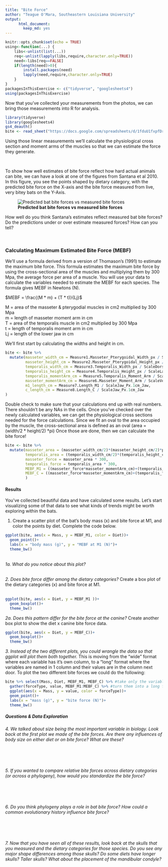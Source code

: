 ```yaml
---
title: "Bite Force"
author: "Teague O'Mara, Southeastern Louisiana University"
output:
      html_document: 
        keep_md: yes
---
```


```r
knitr::opts_chunk$set(echo = TRUE)
using<-function(...) {
    libs<-unlist(list(...))
    req<-unlist(lapply(libs,require,character.only=TRUE))
    need<-libs[req==FALSE]
    if(length(need)>0){ 
        install.packages(need)
        lapply(need,require,character.only=TRUE)
    }
}
packagesInThisExercise <- c("tidyverse", "googlesheets4")
using(packagesInThisExercise)
```


Now that you've collected your measurements from the photos, we can bring those measurements into R for analysis.

```r
library(tidyverse)
library(googlesheets4)
gs4_deauth()
bite <- read_sheet("https://docs.google.com/spreadsheets/d/1fduU1fxpfDr8oxmjNs6l3b86-WE9w-aDnK-S0teltMM/edit?usp=sharing")
```

Using those linear measurements we'll calculate the physiological cross section and moment arms of the muscles so that we can estimate the force they generate. 

</br>

To show how well estimates of bite force reflect how hard actual animals can bite, we can have a look at one of the figures from Santana et al 2010. In this figure, you see the points shaped by dietary category, with the predicted bite force on the X-axis and the bite force measured from live, very bitey bats on the Y-Axis.
</br>

![**Predicted bat bite forces vs measured bite forces**](./images/Santana2010PredMeasBiteForce.png)

How well do you think Santana's estimates reflect measured bat bite forces? Do the predictions under or over estimate measured forces? How can you tell?  

</br>

  
### Calculating Maximum Estimated Bite Force (MEBF)
We'll use a formula  derived from a version of Thomason’s (1991) to estimate the maximum bite force.  This formula estimates the maximum bite force by using the cross-sectional area of the muscles and multiplying them by 300 Mpa, the average force per area of a muscle. You will use your data to calculate the variables needed to estimate the MEBF for each species. The formula gives MEBF in Newtons (N).


$MEBF = \frac{(M * m) + (T * t)}{Lj}$

M = area of the masseter & pterygodial muscles in cm2 multiplied by 300 Mpa  
m = length of masseter moment arm in cm  
T = area of the temporalis muscle in cm2 multiplied by 300 Mpa  
t = length of temporalis moment arm in cm  
Lj = length of the lower jaw in cm  

We'll first start by calculating the widths and height in cm.  
```r
bite <- bite %>% 
  mutate(masseter_width_cm = Measure1.Masseter_Pterygoidal_Width_px / ScaleVentral_Px.1cm,
         masseter_height_cm = Measure2.Masseter_Pterygoidal_Height_px / ScaleVentral_Px.1cm,
         temporalis_width_cm = Measure3.Temporalis_Width_px / ScaleDorsal_Px.1cm.Dorsal,
         temporalis_height_cm = Measure4.Temporalis_Height_px / ScaleLateral_Px.1cm,
         temporalis_momentArm_cm = Measure5.Temporalis_Moment_Arm / ScaleLateral_Px.1cm,
         masseter_momentArm_cm = Measure6.Masseter_Moment_Arm / ScaleVentral_Px.1cm,
         m1_length_cm = Measure7.Length_M1 / ScaleJaw_Px.1cm_Jaw,
         c_length_cm = Measure8.Length_C / ScaleJaw_Px.1cm_Jaw
)
```

Double check to make sure that your calculations end up with real numbers. There shouldn't be any NAs in the cells. Once you've checked over the newly calculated variables, we can get the physiological cross sections needed for the force calculations. Since we fit an oval to the area occupied by the muscle, the cross-sectional area is defined as an oval (area = (width/2 * height/2) *pi) Once those are done, then we can calculate the bite force!

```r
bite <- bite %>% 
  mutate(masseter_area = (masseter_width_cm/2)*(masseter_height_cm/2)*pi,
         temporalis_area = (temporalis_width_cm/2)*(temporalis_height_cm/2)*pi,           
         masseter_force = masseter_area * 300,
         temporalis_force = temporalis_area * 300,
         MEBF_M1 = ((masseter_force*masseter_momentArm_cm)+(temporalis_force*temporalis_momentArm_cm))/m1_length_cm,
         MEBF_C = ((masseter_force*masseter_momentArm_cm)+(temporalis_force*temporalis_momentArm_cm))/c_length_cm
         )
```

#### Results
You've collected beautiful data and have calculated some results. Let's start visualizing some of that data to see what kinds of trends might be worth exploring within the bats.  

1. Create a scatter plot of the bat's body mass (x) and bite force at M1, and color the points by diet. Complete the code below.
```r
ggplot(bite, aes(x = Mass, y = MEBF_M1, color = Diet))+
  geom_point()+
  labs(x = "body mass (g)", y = "MEBF at M1 (N)")+
  theme_bw()

```
</br>
*1a. What do you notice about this plot?*
</br>
</br>

*2. Does bite force differ among the dietary categories?* Create a box plot of the dietary categories (x) and bite force at M1.
</br>
</br>

```r
ggplot(bite, aes(x = Diet, y = MEBF_M1 ))+
  geom_boxplot()+
  theme_bw()

```

*2a. Does this pattern differ for the bite force at the canine?* Create another box plot to show the diet x canine bite force data.
</br>
```r
ggplot(bite, aes(x = Diet, y = MEBF_C))+
  geom_boxplot()+
  theme_bw()
```

*3. Instead of the two different plots, you could wrangle the data so that ggplot will plot them both together.* This is moving from the "wide" format where each variable has it's own column, to a "long" format where the variables are named in 1 column and their values are in the column next door. To plot the two different bite forces we could do the following:
```r
bite %>% select(Mass, Diet, MEBF_M1, MEBF_C) %>% #take only the variables we need
  gather(forceType, value, MEBF_M1:MEBF_C) %>% #turn them into a long format. MEBF_M1 & MEBF_C are now factors in the column "forceType" and their numerical values are in the column "value"
  ggplot(aes(x = Mass, y = value, color = forceType))+
  geom_point()+
  labs(x = "mass (g)", y = "bite force (N)")+
  theme_bw()
```

##### Questions & Data Exploration
*4. We talked about size being the most important variable in biology. Look back at the first plot we made of the bite forces. Are there any influences of body size on either diet or on bite force? What are these?* 
</br>  
</br>  
</br>  
  
*5. If you wanted to compare relative bite forces across dietary categories (or across a phylogeny), how would you standardize the bite force?  *
</br>  
</br>  
</br>
  
*6. Do you think phylogeny plays a role in bat bite force? How could a common evolutionary history influence bite force?  *
</br>  
</br>  
</br>  
  
*7. Now that you have seen all of these results, look back at the skulls that you measured and the dietary categories for those species. Do you see any major shape differences among those skulls? Do some diets have longer skulls? Taller skulls? What about the placement of the mandibular condyle?*
</br>  
</br>  
</br>  
  
  
  






